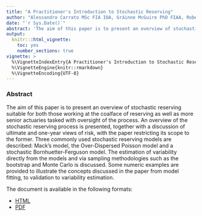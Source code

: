 ```yaml
---
title: "A Practitioner's Introduction to Stochastic Reserving"
author: "Alessandro Carrato MSc FIA IOA, Gráinne McGuire PhD FIAA, Robert Scarth PhD"
date: "`r Sys.Date()`"
abstract: 'The aim of this paper is to present an overview of stochastic reserving suitable for both those working at the coalface of reserving as well as more senior actuaries tasked with oversight of the process. An overview of the stochastic reserving process is presented, together with a discussion of ultimate and one-year views of risk, with the paper restricting its scope to the former. Three commonly used stochastic reserving models are described: Mack’s model, the Over-Dispersed Poisson model and a stochastic Bornhuetter-Ferguson model. The estimation of variability directly from the models and via sampling methodologies such as the bootstrap and Monte Carlo is discussed. Some numeric examples are provided to illustrate the concepts discussed in the paper from model fitting, to validation to variability estimation.'
output:
  knitr:::html_vignette:
    toc: yes
    number_sections: true
vignette: >
  %\VignetteIndexEntry{A Practitioner's Introduction to Stochastic Reserving}
  %\VignetteEngine{knitr::rmarkdown}
  %\VignetteEncoding{UTF-8}
---
```

### Abstract
The aim of this paper is to present an overview of stochastic reserving suitable for both those working at the coalface of reserving as well as more senior actuaries tasked with oversight of the process. An overview of the stochastic reserving process is presented, together with a discussion of ultimate and one-year views of risk, with the paper restricting its scope to the former. Three commonly used stochastic reserving models are described: Mack’s model, the Over-Dispersed Poisson model and a stochastic Bornhuetter-Ferguson model. The estimation of variability directly from the models and via sampling methodologies such as the bootstrap and Monte Carlo is discussed. Some numeric examples are provided to illustrate the concepts discussed in the paper from model fitting, to validation to variability estimation.

The document is available in the following formats:

 - [HTML](./PSRWP-HTML.html)
 - [PDF](./PSRWP-PDF.pdf)


